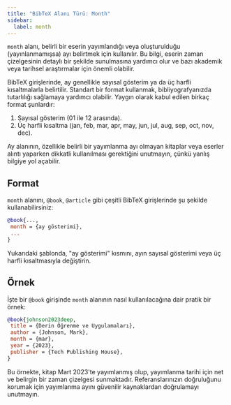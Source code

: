 ```yaml
---
title: "BibTeX Alanı Türü: Month"
sidebar:
  label: month
---
```



`month` alanı, belirli bir eserin yayımlandığı veya oluşturulduğu (yayınlanmamışsa) ayı belirtmek için kullanılır. Bu bilgi, eserin zaman çizelgesinin detaylı bir şekilde sunulmasına yardımcı olur ve bazı akademik veya tarihsel araştırmalar için önemli olabilir.

<CiteDrive />

BibTeX girişlerinde, ay genellikle sayısal gösterim ya da üç harfli kısaltmalarla belirtilir. Standart bir format kullanmak, bibliyografyanızda tutarlılığı sağlamaya yardımcı olabilir. Yaygın olarak kabul edilen birkaç format şunlardır:

1. Sayısal gösterim (01 ile 12 arasında).
2. Üç harfli kısaltma (jan, feb, mar, apr, may, jun, jul, aug, sep, oct, nov, dec).

Ay alanının, özellikle belirli bir yayımlanma ayı olmayan kitaplar veya eserler alıntı yaparken dikkatli kullanılması gerektiğini unutmayın, çünkü yanlış bilgiye yol açabilir.

## Format

`month` alanını, `@book`, `@article` gibi çeşitli BibTeX girişlerinde şu şekilde kullanabilirsiniz:

```bibtex
@book{...,
 month = {ay gösterimi},
 ... 
}
```

Yukarıdaki şablonda, "ay gösterimi" kısmını, ayın sayısal gösterimi veya üç harfli kısaltmasıyla değiştirin.

## Örnek

İşte bir `@book` girişinde `month` alanının nasıl kullanılacağına dair pratik bir örnek:

```bibtex
@book{johnson2023deep,
 title = {Derin Öğrenme ve Uygulamaları},
 author = {Johnson, Mark},
 month = {mar},
 year = {2023},
 publisher = {Tech Publishing House},
}
```

Bu örnekte, kitap Mart 2023'te yayımlanmış olup, yayımlanma tarihi için net ve belirgin bir zaman çizelgesi sunmaktadır. Referanslarınızın doğruluğunu korumak için yayımlanma ayını güvenilir kaynaklardan doğrulamayı unutmayın.